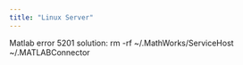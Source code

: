 ```yaml
---
title: "Linux Server"
---
```


Matlab error 5201
solution: rm -rf ~/.MathWorks/ServiceHost ~/.MATLABConnector 

